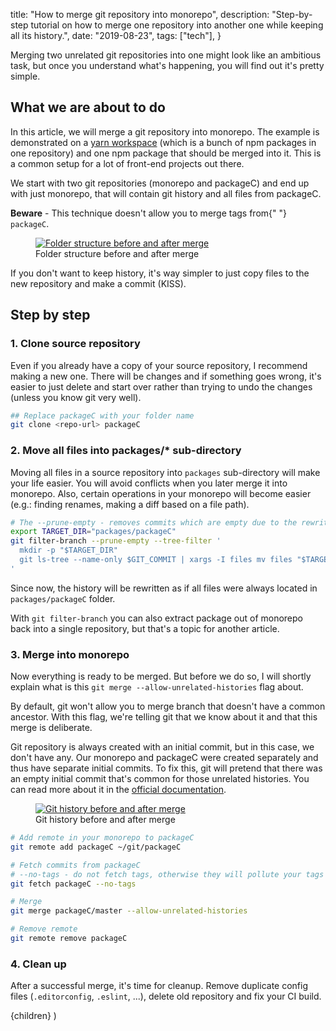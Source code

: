 
  title: "How to merge git repository into monorepo",
  description:
    "Step-by-step tutorial on how to merge one repository into another one while keeping all its history.",
  date: "2019-08-23",
  tags: ["tech"],
}

Merging two unrelated git repositories into one might look like an ambitious task, but once you understand what's happening, you will find out it's pretty simple.

## What we are about to do

In this article, we will merge a git repository into monorepo. The example is demonstrated on a [yarn workspace](https://yarnpkg.com/en/docs/workspaces/) (which is a bunch of npm packages in one repository) and one npm package that should be merged into it. This is a common setup for a lot of front-end projects out there.

We start with two git repositories (monorepo and packageC) and end up with just monorepo, that will contain git history and all files from packageC.

<WarningBox>
  <strong>Beware</strong> - This technique doesn't allow you to merge tags from{" "}
  <code>packageC</code>.
</WarningBox>

<figure>
  <a href="/images/git-folders-before-after.png">
    <img
      src="/images/git-folders-before-after.png"
      alt="Folder structure before and after merge"
    />
  </a>
  <figcaption>Folder structure before and after merge</figcaption>
</figure>

<p className="info-box">
  If you don't want to keep history, it's way simpler to just copy files to the
  new repository and make a commit (KISS).
</p>

## Step by step

### 1. Clone source repository

Even if you already have a copy of your source repository, I recommend making a new one. There will be changes and if something goes wrong, it's easier to just delete and start over rather than trying to undo the changes (unless you know git very well).

```bash
## Replace packageC with your folder name
git clone <repo-url> packageC
```

### 2. Move all files into packages/\* sub-directory

Moving all files in a source repository into `packages` sub-directory will make your life easier. You will avoid conflicts when you later merge it into monorepo. Also, certain operations in your monorepo will become easier (e.g.: finding renames, making a diff based on a file path).

```bash
# The --prune-empty - removes commits which are empty due to the rewrite
export TARGET_DIR="packages/packageC"
git filter-branch --prune-empty --tree-filter '
  mkdir -p "$TARGET_DIR"
  git ls-tree --name-only $GIT_COMMIT | xargs -I files mv files "$TARGET_DIR"
'
```

Since now, the history will be rewritten as if all files were always located in `packages/packageC` folder.

<p className="info-box">
  With <code>git filter-branch</code> you can also extract package out of
  monorepo back into a single repository, but that's a topic for another
  article.
</p>

### 3. Merge into monorepo

Now everything is ready to be merged. But before we do so, I will shortly explain what is this `git merge --allow-unrelated-histories` flag about.

By default, git won't allow you to merge branch that doesn't have a common ancestor. With this flag, we're telling git that we know about it and that this merge is deliberate.

Git repository is always created with an initial commit, but in this case, we don't have any. Our monorepo and packageC were created separately and thus have separate initial commits. To fix this, git will pretend that there was an empty initial commit that's common for those unrelated histories. You can read more about it in the [official documentation](https://git-scm.com/docs/git-merge#Documentation/git-merge.txt---allow-unrelated-histories).

<figure style={{ maxWidth: "24rem", marginLeft: "auto", marginRight: "auto" }}>
  <a href="/images/git-history-before-after-merge.png">
    <img
      src="/images/git-history-before-after-merge.png"
      alt="Git history before and after merge"
    />
  </a>
  <figcaption>Git history before and after merge</figcaption>
</figure>

```bash
# Add remote in your monorepo to packageC
git remote add packageC ~/git/packageC

# Fetch commits from packageC
# --no-tags - do not fetch tags, otherwise they will pollute your tags in current monorepo
git fetch packageC --no-tags

# Merge
git merge packageC/master --allow-unrelated-histories

# Remove remote
git remote remove packageC
```

### 4. Clean up

After a successful merge, it's time for cleanup. Remove duplicate config files (`.editorconfig`, `.eslint`, ...), delete old repository and fix your CI build.

  <BlogPostLayout meta={meta}>{children}</BlogPostLayout>
)
